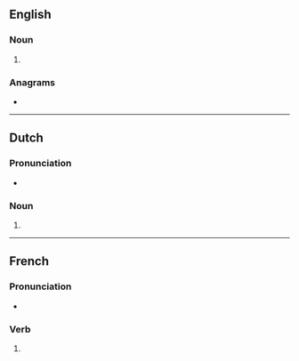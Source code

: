 {{also|Pelotons}}
==English==

===Noun===
{{head|en|noun form}}

# {{plural of|en|peloton}}

===Anagrams===
* {{anagrams|en|a=elnoopst|ploonets}}

----

==Dutch==

===Pronunciation===
* {{audio|nl|Nl-pelotons.ogg|Audio}}

===Noun===
{{head|nl|noun form}}

# {{nl-noun form of|pl|peloton}}

----

==French==

===Pronunciation===
* {{audio|fr|LL-Q150 (fra)-Lyokoï-pelotons.wav|Audio}}

===Verb===
{{head|fr|verb form}}

# {{inflection of|fr|peloter||1|p|pres|indc|;|1|p|impr}}